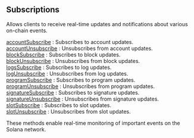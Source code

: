 
<Meta
  title="Solana subscription info| dRPC"
/>

## Subscriptions

Allows clients to receive real-time updates and notifications about various on-chain events.

[accountSubscribe](/solana-api/subscriptions/accountSubscribe) : Subscribes to account updates. \
[accountUnsubscribe](/solana-api/subscriptions/accountUnsubscribe) : Unsubscribes from account updates. \
[blockSubscribe](/solana-api/subscriptions/blockSubscribe) : Subscribes to block updates. \
[blockUnsubscribe](/solana-api/subscriptions/blockUnsubscribe) : Unsubscribes from block updates. \
[logsSubscribe](/solana-api/subscriptions/logsSubscribe) : Subscribes to log updates. \
[logUnsubscribe](/solana-api/subscriptions/logUnsubscribe) : Unsubscribes from log updates. \
[programSubscribe](/solana-api/subscriptions/programSubscribe) : Subscribes to program updates. \
[programUnsubscribe](/solana-api/subscriptions/programUnsubscribe) : Unsubscribes from program updates. \
[signatureSubscribe](/solana-api/subscriptions/signatureSubscribe) : Subscribes to signature updates. \
[signatureUnsubscribe](/solana-api/subscriptions/signatureUnsubscribe) : Unsubscribes from signature updates. \
[slotSubscribe](/solana-api/subscriptions/slotSubscribe) : Subscribes to slot updates. \
[slotUnsubscribe](/solana-api/subscriptions/slotUnsubscribe) : Unsubscribes from slot updates.

These methods enable real-time monitoring of important events on the Solana network.

<Space h={16} />
<GetStarted />
